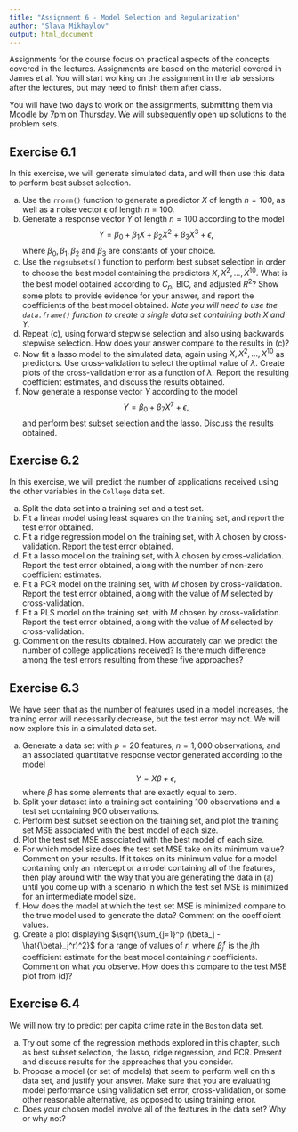 ```yaml
---
title: "Assignment 6 - Model Selection and Regularization"
author: "Slava Mikhaylov"
output: html_document
---
```


Assignments for the course focus on practical aspects of the concepts covered in the lectures. Assignments are based on the material covered in James et al. You will start working on the assignment in the lab sessions after the lectures, but may need to finish them after class.

You will have two days to work on the assignments, submitting them via Moodle by 7pm on Thursday. We will subsequently open up solutions to the problem sets. 

## Exercise 6.1

In this exercise, we will generate simulated data, and will then use this data to perform best subset selection.

(a) Use the `rnorm()` function to generate a predictor $X$ of length $n = 100$, as well as a noise vector $\epsilon$ of length $n = 100$.
(b) Generate a response vector $Y$ of length $n = 100$ according to the model
$$Y = \beta_0 + \beta_1 X + \beta_2 X^2 + \beta_3 X^3 + \epsilon,$$ 
where $\beta_0, \beta_1, \beta_2$ and $\beta_3$ are constants of your choice.
(c) Use the `regsubsets()` function to perform best subset selection in order to choose the best model containing the predictors $X, X^2, \dots , X^{10}$. What is the best model obtained according to $C_p$, BIC, and adjusted $R^2$? Show some plots to provide evidence for your answer, and report the coefficients of the best model obtained. *Note you will need to use the `data.frame()` function to create a single data set containing both $X$ and $Y$.*
(d) Repeat (c), using forward stepwise selection and also using backwards stepwise selection. How does your answer compare to the results in (c)?
(e) Now fit a lasso model to the simulated data, again using $X, X^2, \dots , X^{10}$ as predictors. Use cross-validation to select the optimal value of $\lambda$. Create plots of the cross-validation error as a function of $\lambda$. Report the resulting coefficient estimates, and discuss the results obtained.
(f) Now generate a response vector $Y$ according to the model 
$$Y = \beta_0 + \beta_7 X^7 + \epsilon,$$
and perform best subset selection and the lasso. Discuss the results obtained.

## Exercise 6.2

In this exercise, we will predict the number of applications received using the other variables in the `College` data set.

(a) Split the data set into a training set and a test set.
(b) Fit a linear model using least squares on the training set, and
report the test error obtained.
(c) Fit a ridge regression model on the training set, with $\lambda$ chosen by cross-validation. Report the test error obtained.
(d) Fit a lasso model on the training set, with $\lambda$ chosen by cross-validation. Report the test error obtained, along with the number of non-zero coefficient estimates.
(e) Fit a PCR model on the training set, with $M$ chosen by cross-validation. Report the test error obtained, along with the value of $M$ selected by cross-validation.
(f) Fit a PLS model on the training set, with $M$ chosen by cross-validation. Report the test error obtained, along with the value of $M$ selected by cross-validation.
(g) Comment on the results obtained. How accurately can we predict the number of college applications received? Is there much difference among the test errors resulting from these five approaches?

## Exercise 6.3

We have seen that as the number of features used in a model increases, the training error will necessarily decrease, but the test error may not. We will now explore this in a simulated data set.

(a) Generate a data set with $p = 20$ features, $n = 1,000$ observations, and an associated quantitative response vector generated according to the model
$$Y = X\beta + \epsilon,$$
where $\beta$ has some elements that are exactly equal to zero.
(b) Split your dataset into a training set containing 100 observations and a test set containing 900 observations.
(c) Perform best subset selection on the training set, and plot the training set MSE associated with the best model of each size.
(d) Plot the test set MSE associated with the best model of each size.
(e) For which model size does the test set MSE take on its minimum value? Comment on your results. If it takes on its minimum value for a model containing only an intercept or a model containing all of the features, then play around with the way that you are generating the data in (a) until you come up with a scenario in which the test set MSE is minimized for an intermediate model size.
(f) How does the model at which the test set MSE is minimized compare to the true model used to generate the data? Comment on the coefficient values.
(g) Create a plot displaying $\sqrt{\sum_{j=1}^p (\beta_j - \hat{\beta}_j^r)^2}$ for a range of values of $r$, where $\hat{\beta}_j^r$ is the $j$th coefficient estimate for the best model containing $r$ coefficients. Comment on what you observe. How does this compare to the test MSE plot from (d)?

## Exercise 6.4

We will now try to predict per capita crime rate in the `Boston` data set.

(a) Try out some of the regression methods explored in this chapter, such as best subset selection, the lasso, ridge regression, and PCR. Present and discuss results for the approaches that you consider.
(b) Propose a model (or set of models) that seem to perform well on this data set, and justify your answer. Make sure that you are evaluating model performance using validation set error, cross-validation, or some other reasonable alternative, as opposed to using training error.
(c) Does your chosen model involve all of the features in the data set? Why or why not?